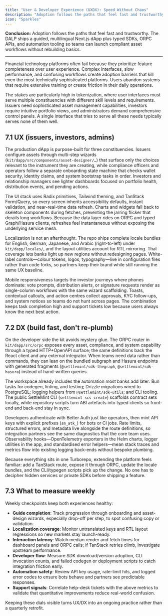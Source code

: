 ```yaml
---
title: "User & Developer Experience (UXDX): Speed Without Chaos"
description: "Adoption follows the paths that feel fast and trustworthy. The DALP ships a guided, multilingual Next.js dApp plus typed SDKs, ORPC APIs, and automation tooling so teams can launch compliant asset workflows without rebuilding basics."
icon: "Sparkles"
---
```


**Conclusion:** Adoption follows the paths that feel fast and trustworthy. The DALP ships a guided, multilingual Next.js dApp plus typed SDKs, ORPC APIs, and automation tooling so teams can launch compliant asset workflows without rebuilding basics.

---

Financial technology platforms often fail because they prioritize feature completeness over user experience. Complex interfaces, slow performance, and confusing workflows create adoption barriers that kill even the most technically sophisticated platforms. Users abandon systems that require extensive training or create friction in their daily operations.

The stakes are particularly high in tokenization, where user interfaces must serve multiple constituencies with different skill levels and requirements. Issuers need sophisticated asset management capabilities, investors require intuitive portfolio views, and administrators demand comprehensive control panels. A single interface that tries to serve all these needs typically serves none of them well.

## 7.1 UX (issuers, investors, admins)

The production dApp is purpose-built for three constituencies. Issuers configure assets through multi-step wizards (`kit/dapp/src/components/asset-designer/…`) that surface only the choices relevant to the instrument they are creating, while compliance officers and operators follow a separate onboarding state machine that checks wallet security, identity claims, and system bootstrap tasks in order. Investors and relationship managers see lighter dashboards focused on portfolio health, distribution events, and pending actions.

The UI stack uses Radix primitives, Tailwind theming, and TanStack Form/Query, so every screen inherits accessibility defaults, instant validation, and near-real-time data refresh. Charts and widgets fall back to skeleton components during fetches, preventing the jarring flicker that derails long workflows. Because the data layer rides on ORPC and typed Graph/Hasura clients, refreshes feel instantaneous without exposing the underlying service mesh.

Localization is not an afterthought. The repo ships complete locale bundles for English, German, Japanese, and Arabic (right-to-left) under `kit/dapp/locales/`, and the layout utilities account for RTL mirroring. That coverage lets banks light up new regions without redesigning pages. White-label controls—colour tokens, logos, typography—live in configuration files rather than code forks, so partners keep their brand while still running the same UX baseline.

Mobile responsiveness targets the investor journeys where phones dominate: vote prompts, distribution alerts, or signature requests render as single-column workflows with the same wizard scaffolding. Toasts, contextual callouts, and action centres collect approvals, KYC follow-ups, and system notices so teams do not hunt across pages. The combination keeps task completion high and support tickets low because users always know the next best action.


## 7.2 DX (build fast, don't re‑plumb)

On the developer side the kit avoids mystery glue. The ORPC router in `kit/dapp/src/orpc` exposes every asset, compliance, and system capability through a typed HTTP+OpenAPI surface; the same definitions back the React client and any external integrator. When teams need data rather than commands, they can lean on the bundled subgraph and Hasura endpoints with generated fragments (`@settlemint/sdk-thegraph`, `@settlemint/sdk-hasura`) instead of hand-written queries.

The workspace already includes the automation most banks add later: Bun tasks for codegen, linting, and testing; Drizzle migrations wired to PostgreSQL; logging helpers from `@settlemint/sdk-utils`; and CLI tooling. The public SettleMint CLI (`settlemint scs create`) scaffolds contract sets locally, while repository scripts turn ABI artefacts into typed clients so front-end and back-end stay in sync.

Developers authenticate with Better Auth just like operators, then mint API keys with explicit prefixes (`sm_atk_`) for bots or CI jobs. Rate limits, structured errors, and metadata live alongside the route definitions, so integration partners see the same diagnostics that the core team uses. Observability hooks—OpenTelemetry exporters in the Helm charts, logger utilities in the app, and standardised error helpers—mean stack traces and metrics flow into existing logging back-ends without bespoke plumbing.

Because everything sits in one Turborepo, extending the platform feels familiar: add a TanStack route, expose it through ORPC, update the locale bundles, and the CLI/typegen scripts pick up the change. No one has to decipher hidden services or private SDKs before shipping a feature.


## 7.3 What to measure weekly

Weekly checkpoints keep both experiences healthy:

- **Guide completion**: Track progression through onboarding and asset-design wizards, especially drop-off per step, to spot confusing copy or validation.
- **Localization coverage**: Monitor untranslated keys and RTL layout regressions so new markets stay launch-ready.
- **Interaction latency**: Watch median render and fetch times for dashboard panels and ORPC calls; if TanStack retries climb, investigate upstream performance.
- **Developer flow**: Measure SDK download/version adoption, CLI invocation counts, and failed codegen or deployment scripts to catch integration friction early.
- **Automation safety**: Review API key usage, rate-limit hits, and logged error codes to ensure bots behave and partners see predictable responses.
- **Support signals**: Correlate help-desk tickets with the above metrics to validate that quantitative improvements reduce real-world confusion.

Keeping these dials visible turns UX/DX into an ongoing practice rather than a quarterly retrofit.

